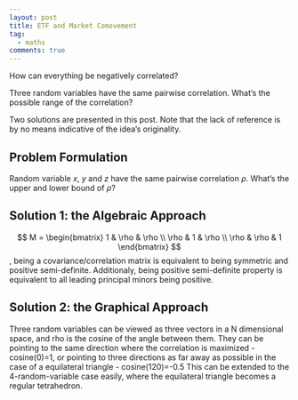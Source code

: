 ```yaml
---
layout: post
title: ETF and Market Comovement
tag:
  - maths
comments: true
---
```

How can everything be negatively correlated?

Three random variables have the same pairwise correlation. What's the possible range of the correlation?

Two solutions are presented in this post. Note that the lack of reference is by no means indicative of the idea's originality.

## Problem Formulation
Random variable $x$, $y$ and $z$ have the same pairwise correlation $\rho$. What's the upper and lower bound of $\rho$?

## Solution 1: the Algebraic Approach
$$
M = \begin{bmatrix} 1 & \rho & \rho \\ \rho & 1 & \rho \\ \rho & \rho & 1 \end{bmatrix}
$$
 [](https://en.wikipedia.org/wiki/Covariance_matrix), being a covariance/correlation matrix is equivalent to being symmetric and positive semi-definite. Additionaly, being positive semi-definite property is equivalent to all leading principal minors being positive.

## Solution 2: the Graphical Approach
Three random variables can be viewed as three vectors in a N dimensional space, and rho is the cosine of the angle between them. They can be pointing to the same direction where the correlation is maximized - cosine(0)=1, or pointing to three directions as far away as possible in the case of a equilateral triangle - cosine(120)=-0.5
This can be extended to the 4-random-variable case easily, where the equilateral triangle becomes a regular tetrahedron.
